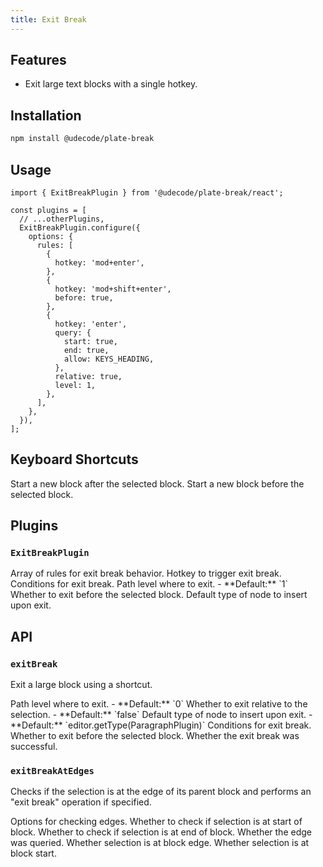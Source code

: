 ```yaml
---
title: Exit Break
---
```


<ComponentPreview name="exit-break-demo" />

<PackageInfo>

## Features

- Exit large text blocks with a single hotkey.

</PackageInfo>

## Installation

```bash
npm install @udecode/plate-break
```

## Usage

```tsx
import { ExitBreakPlugin } from '@udecode/plate-break/react';

const plugins = [
  // ...otherPlugins,
  ExitBreakPlugin.configure({
    options: {
      rules: [
        {
          hotkey: 'mod+enter',
        },
        {
          hotkey: 'mod+shift+enter',
          before: true,
        },
        {
          hotkey: 'enter',
          query: {
            start: true,
            end: true,
            allow: KEYS_HEADING,
          },
          relative: true,
          level: 1,
        },
      ],
    },
  }),
];
```

## Keyboard Shortcuts

<KeyTable>
  <KeyTableItem hotkey="Cmd + Enter">
    Start a new block after the selected block.
  </KeyTableItem>
  <KeyTableItem hotkey="Cmd + Shift + Enter">
    Start a new block before the selected block.
  </KeyTableItem>
</KeyTable>

## Plugins

### `ExitBreakPlugin`

<API name="ExitBreakPlugin">
<APIOptions>
  <APIItem name="rules" type="ExitBreakRule[]" optional>
    Array of rules for exit break behavior.
    <APISubList>
      <APISubListItem parent="rules" name="hotkey" type="string">
        Hotkey to trigger exit break.
      </APISubListItem>
      <APISubListItem parent="rules" name="query" type="QueryNodeOptions & { start?: boolean; end?: boolean }" optional>
        Conditions for exit break.
      </APISubListItem>
      <APISubListItem parent="rules" name="level" type="number" optional>
        Path level where to exit.
        - **Default:** `1`
      </APISubListItem>
      <APISubListItem parent="rules" name="before" type="boolean" optional>
        Whether to exit before the selected block.
      </APISubListItem>
      <APISubListItem parent="rules" name="defaultType" type="string" optional>
        Default type of node to insert upon exit.
      </APISubListItem>
    </APISubList>
  </APIItem>
</APIOptions>
</API>

## API

### `exitBreak`

Exit a large block using a shortcut.

<API name="exitBreak">
<APIOptions type="ExitBreakOptions">
  <APIItem name="level" type="number" optional>
    Path level where to exit.
    - **Default:** `0`
  </APIItem>
  <APIItem name="relative" type="boolean" optional>
    Whether to exit relative to the selection.
    - **Default:** `false`
  </APIItem>
  <APIItem name="defaultType" type="function" optional>
    Default type of node to insert upon exit.
    - **Default:** `editor.getType(ParagraphPlugin)`
  </APIItem>
  <APIItem name="query" type="object" optional>
    Conditions for exit break.
  </APIItem>
  <APIItem name="before" type="boolean" optional>
    Whether to exit before the selected block.
  </APIItem>
</APIOptions>

<APIReturns type="boolean">
  Whether the exit break was successful.
</APIReturns>
</API>

### `exitBreakAtEdges`

Checks if the selection is at the edge of its parent block and performs an "exit break" operation if specified.

<API name="exitBreakAtEdges">
<APIParameters>
  <APIItem name="options" type="object">
    Options for checking edges.
  </APIItem>
</APIParameters>

<APIOptions type="object">
  <APIItem name="start" type="boolean" optional>
    Whether to check if selection is at start of block.
  </APIItem>
  <APIItem name="end" type="boolean" optional>
    Whether to check if selection is at end of block.
  </APIItem>
</APIOptions>

<APIReturns type="object">
  <APIItem name="queryEdge" type="boolean">
    Whether the edge was queried.
  </APIItem>
  <APIItem name="isEdge" type="boolean">
    Whether selection is at block edge.
  </APIItem>
  <APIItem name="isStart" type="boolean">
    Whether selection is at block start.
  </APIItem>
</APIReturns>
</API>